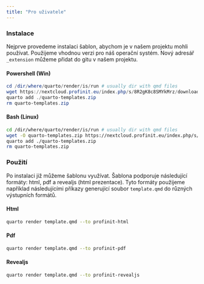 ```yaml
---
title: "Pro uživatele"
---
```


### Instalace

Nejprve provedeme instalaci šablon, abychom je v našem projektu mohli používat. Použijeme vhodnou verzi pro náš operační systém. Nový adresář `_extension` můžeme přidat do gitu v našem projektu.

#### Powershell (Win)

```powershell
cd /dir/where/quarto/render/is/run # usually dir with qmd files
wget https://nextcloud.profinit.eu/index.php/s/8R2gK8c8SMYkMrz/download/quarto-templates.zip -outfile "quarto-templates.zip"
quarto add ./quarto-templates.zip
rm quarto-templates.zip
```

#### Bash (Linux)

```sh
cd /dir/where/quarto/render/is/run # usually dir with qmd files
wget -O quarto-templates.zip https://nextcloud.profinit.eu/index.php/s/8R2gK8c8SMYkMrz/download/quarto-templates.zip
quarto add ./quarto-templates.zip
rm quarto-templates.zip
```

### Použití

Po instalaci již můžeme šablonu využívat. Šablona podporuje následující formáty: html, pdf a revealjs (html prezentace).
Tyto formáty použijeme například následujícími příkazy generující soubor `template.qmd` do různých výstupních formátů.

#### Html

```bash
quarto render template.qmd --to profinit-html
```

#### Pdf

```bash
quarto render template.qmd --to profinit-pdf
```

#### Revealjs

```bash
quarto render template.qmd --to profinit-revealjs
```